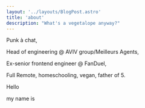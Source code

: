 ```yaml
---
layout: '../layouts/BlogPost.astro'
title: 'about'
description: "What's a vegetalope anyway?"
---
```



Punk à chat,

Head of engineering @ AVIV group/Meilleurs Agents,

Ex-senior frontend engineer @ FanDuel,

Full Remote, homeschooling, vegan, father of 5.

<div class="hello">
	<div class="top">
		<div>Hello</div>
		<p> my name is</p>
	</div>
	<div class="name">
		<Picture
			src={logoImage}
			aspectRatio="1805:887"
			fit="contain"
			formats={['webp', 'avif']}
			widths={[100, 200, 400, 800]}
			alt="vegetalope written with a black Sharpie on white paper"
		/>
	</div>
</div>
